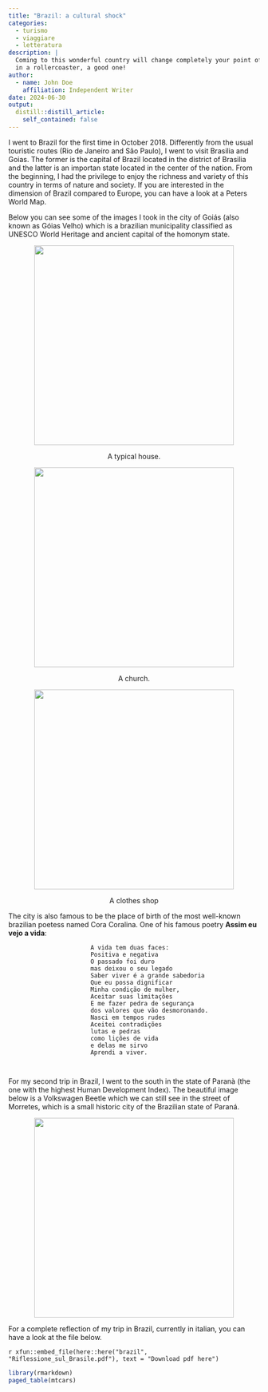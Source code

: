```yaml
---
title: "Brazil: a cultural shock"
categories:
  - turismo
  - viaggiare
  - letteratura
description: |
  Coming to this wonderful country will change completely your point of view. Be ready to be 
  in a rollercoaster, a good one!
author:
  - name: John Doe
    affiliation: Independent Writer
date: 2024-06-30
output:
  distill::distill_article:
    self_contained: false
---
```


I went to Brazil for the first time in October 2018. Differently from the usual touristic routes (Rio de Janeiro and São Paulo), I went to visit Brasilia and Goias. The former is the capital of Brazil located in the district of Brasilia and the latter is an importan state located in the center of the nation. From the beginning, I had the privilege to enjoy the richness and variety of this country in terms of nature and society. If you are interested in the dimension of Brazil compared to Europe, you can have a look at a Peters World Map.

Below you can see some of the images I took in the city of Goiás (also known as Góias Velho) which is a brazilian municipality classified as UNESCO World Heritage and ancient capital of the homonym state. 

<div style="text-align: center">

<img src="brazil/house_goias.jpg" width="400px" min-width="300px" max-width="300px" />
<p style="text-align:center;"> A typical house.</p>
</div>

<div style="text-align: center">

<img src="brazil/church_goias.jpg" width="400px" min-width="300px" max-width="300px" />
<p style="text-align:center;">A church.</p>
</div>

<div style="text-align: center">

<img src="brazil/shop_goias.jpg" width="400px" min-width="300px" max-width="300px" />
<p style="text-align:center;">A clothes shop</p>
</div>

The city is also famous to be the place of birth of the most well-known brazilian poetess named Cora Coralina. One of his famous poetry **Assim eu vejo a vida**:


                           A vida tem duas faces:
                           Positiva e negativa
                           O passado foi duro
                           mas deixou o seu legado
                           Saber viver é a grande sabedoria
                           Que eu possa dignificar
                           Minha condição de mulher,
                           Aceitar suas limitações
                           E me fazer pedra de segurança
                           dos valores que vão desmoronando.
                           Nasci em tempos rudes
                           Aceitei contradições
                           lutas e pedras
                           como lições de vida
                           e delas me sirvo
                           Aprendi a viver.
                           
                           
For my second trip in Brazil, I went to the south in the state of Paranà (the one with the highest Human Development Index). The beautiful image below is a Volkswagen Beetle which we can still see in the street of Morretes, which is a small historic city of the Brazilian state of Paraná.                           

<div style="text-align: center">

<img src="brazil/maggiolino_morretes.jpg" width="400px" min-width="300px" max-width="300px" />

</div>

For a complete reflection of my trip in Brazil, currently in italian, you can have a look at the file below. 

<div class="contributor_org">
`r xfun::embed_file(here::here("brazil", "Riflessione_sul_Brasile.pdf"), text = "Download pdf here")`
</div>

```r
library(rmarkdown)
paged_table(mtcars)
```






